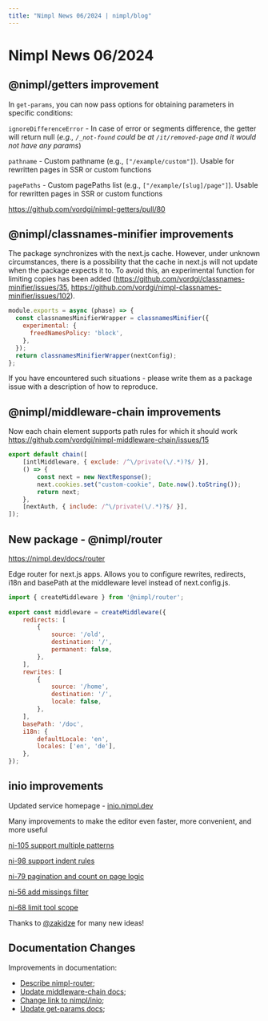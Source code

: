 ```yaml
---
title: "Nimpl News 06/2024 | nimpl/blog"
---
```


# Nimpl News 06/2024

## @nimpl/getters improvement

In `get-params`, you can now pass options for obtaining parameters in specific conditions:

`ignoreDifferenceError` - In case of error or segments difference, the getter will return null (*e.g., `/_not-found` could be at `/it/removed-page` and it would not have any params*)

`pathname` - Custom pathname (e.g., `["/example/custom"]`). Usable for rewritten pages in SSR or custom functions

`pagePaths` - Custom pagePaths list (e.g., `["/example/[slug]/page"]`). Usable for rewritten pages in SSR or custom functions

https://github.com/vordgi/nimpl-getters/pull/80

## @nimpl/classnames-minifier improvements

The package synchronizes with the next.js cache. However, under unknown circumstances, there is a possibility that the cache in next.js will not update when the package expects it to. To avoid this, an experimental function for limiting copies has been added (https://github.com/vordgi/classnames-minifier/issues/35, https://github.com/vordgi/nimpl-classnames-minifier/issues/102).

```js
module.exports = async (phase) => {
  const classnamesMinifierWrapper = classnamesMinifier({
    experimental: {
      freedNamesPolicy: 'block',
    },
  });
  return classnamesMinifierWrapper(nextConfig);
};
```

If you have encountered such situations - please write them as a package issue with a description of how to reproduce.

## @nimpl/middleware-chain improvements

Now each chain element supports path rules for which it should work https://github.com/vordgi/nimpl-middleware-chain/issues/15

```js
export default chain([
    [intlMiddleware, { exclude: /^\/private(\/.*)?$/ }],
    () => {
        const next = new NextResponse();
        next.cookies.set("custom-cookie", Date.now().toString());
        return next;
    },
    [nextAuth, { include: /^\/private(\/.*)?$/ }],
]);
```

## New package - @nimpl/router

https://nimpl.dev/docs/router

Edge router for next.js apps. Allows you to configure rewrites, redirects, i18n and basePath at the middleware level instead of next.config.js.

```js
import { createMiddleware } from '@nimpl/router';
 
export const middleware = createMiddleware({
    redirects: [
        {
            source: '/old',
            destination: '/',
            permanent: false,
        },
    ],
    rewrites: [
        {
            source: '/home',
            destination: '/',
            locale: false,
        },
    ],
    basePath: '/doc',
    i18n: {
        defaultLocale: 'en',
        locales: ['en', 'de'],
    },
});
```

## inio improvements

Updated service homepage - [inio.nimpl.dev](http://inio.nimpl.dev/)

Many improvements to make the editor even faster, more convenient, and more useful

[ni-105 support multiple patterns](https://github.com/vordgi/nimpl-inio/pull/106)

[ni-98 support indent rules](https://github.com/vordgi/nimpl-inio/pull/99)

[ni-79 pagination and count on page logic](https://github.com/vordgi/nimpl-inio/pull/80)

[ni-56 add missings filter](https://github.com/vordgi/nimpl-inio/pull/75)

[ni-68 limit tool scope](https://github.com/vordgi/nimpl-inio/pull/69)

Thanks to [@zakidze](https://github.com/zakidze) for many new ideas!

## Documentation Changes

Improvements in documentation:

* [Describe nimpl-router](https://github.com/vordgi/nimpl-docs/issues/122);
* [Update middleware-chain docs](https://github.com/vordgi/nimpl-docs/issues/119);
* [Change link to nimpl/inio](https://github.com/vordgi/nimpl-docs/issues/117);
* [Update get-params docs](https://github.com/vordgi/nimpl-docs/issues/116);
